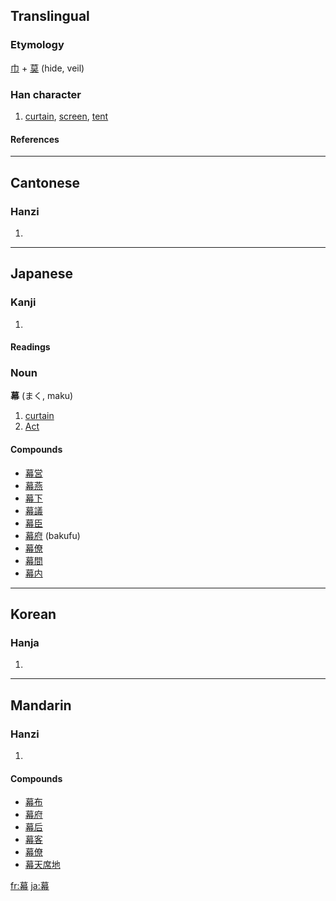 ==Translingual==
===Etymology===
[[巾]] + [[莫]] (hide, veil)
===Han character===
{{Han char|rn=50|rad=巾|as=11|sn=14|four=4422<sub>7</sub>|canj=廿日大月 (TAKB)}}
# [[curtain]], [[screen]], [[tent]]
====References====
{{Han ref|kx=0335.290|dkj=09051|dj=0642.320|hdz=10749.070|uh=5E55|ud=24149|bh=B9F5|bd=47605}}
----
==Cantonese==
===Hanzi===
{{yue-hanzi|jyut=|y=mok6}}
# {{defn|Cantonese}}
----
==Japanese==
===Kanji===
{{ja-kanji|grade=6|rs=巾11}}
# {{defn|Japanese}} 
====Readings====
{{ja-readings|on=[[まく]] (maku), [[ばく]] (baku)|kun=[[おおう]] (oou)}}

===Noun===
'''幕''' (まく, maku)

# [[curtain]]
# [[Act]]

====Compounds====
*[[幕営]]
*[[幕燕]]
*[[幕下]]
*[[幕議]]
*[[幕臣]]
*[[幕府]] (bakufu)
*[[幕僚]]
*[[幕間]]
*[[幕内]]
----
==Korean==
===Hanja===
{{ko-hanja|hangeul=[[막]]|rv=mak|mr=mak}}
# {{defn|Korean}}
----
==Mandarin==
===Hanzi===
{{cmn-hanzi|pin=[[mù]] ([[mu4]])|wg=mu<sup>4</sup>}}
# {{defn|Mandarin}}

====Compounds====
*[[幕布]]
*[[幕府]]
*[[幕后]]
*[[幕客]]
*[[幕僚]]
*[[幕天席地]]

[[fr:幕]]
[[ja:幕]]
